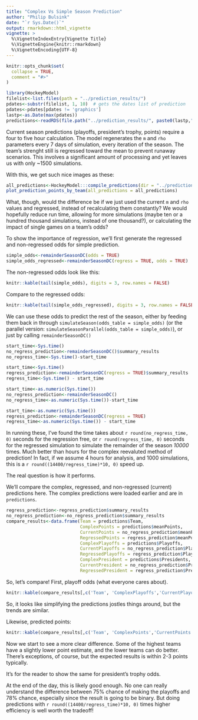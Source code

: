 ```yaml
---
title: "Complex Vs Simple Season Prediction"
author: "Philip Bulsink"
date: "`r Sys.Date()`"
output: rmarkdown::html_vignette
vignette: >
  %\VignetteIndexEntry{Vignette Title}
  %\VignetteEngine{knitr::rmarkdown}
  %\VignetteEncoding{UTF-8}
---
```


```r
knitr::opts_chunk$set(
  collapse = TRUE,
  comment = "#>"
)

library(HockeyModel)
filelist<-list.files(path = "../prediction_results/")
pdates<-substr(filelist, 1, 10)  # gets the dates list of prediction
pdates<-pdates[pdates != 'graphics']
lastp<-as.Date(max(pdates))
predictions<-readRDS(file.path("../prediction_results/", paste0(lastp,"-predictions.RDS")))
```

Current season predictions (playoffs, president's trophy, points) require a four to five hour calculation. The model regenerates the `m` and `rho` parameters every 7 days of simulation, every iteration of the season. The team's strenght still is regressed toward the mean to prevent runaway scenarios. This involves a significant amount of processing and yet leaves us with only ~1500 simulations. 

With this, we get such nice images as these:

```r
all_predictions<-HockeyModel:::compile_predictions(dir = "../prediction_results/")
plot_prediction_points_by_team(all_predictions = all_predictions)
```

What, though, would the difference be if we just used the current `m` and `rho` values and regressed, instead of recalculating them constantly? We would hopefully reduce run time, allowing for more simulations (maybe ten or a hundred thousand simulations, instead of one thousand?), or calculating the impact of single games on a team's odds?

To show the importance of regression, we'll first generate the regressed and non-regressed odds for simple prediction.
```r
simple_odds<-remainderSeasonDC(odds = TRUE)
simple_odds_regressed<-remainderSeasonDC(regress = TRUE, odds = TRUE)
```

The non-regressed odds look like this:
```r
knitr::kable(tail(simple_odds), digits = 3, row.names = FALSE)
```

Compare to the regressed odds:
```r
knitr::kable(tail(simple_odds_regressed), digits = 3, row.names = FALSE)
```

We can use these odds to predict the rest of the season, either by feeding them back in through `simulateSeason(odds_table = simple_odds)` (or the parallel version: `simulateSeasonParallel(odds_table = simple_odds)`), or just by calling `remainderSeasonDC()`

```r
start_time<-Sys.time()
no_regress_prediction<-remainderSeasonDC()$summary_results
no_regress_time<-Sys.time()-start_time

start_time<-Sys.time()
regress_prediction<-remainderSeasonDC(regress = TRUE)$summary_results
regress_time<-Sys.time() - start_time
```

```r
start_time<-as.numeric(Sys.time())
no_regress_prediction<-remainderSeasonDC()
no_regress_time<-as.numeric(Sys.time())-start_time

start_time<-as.numeric(Sys.time())
regress_prediction<-remainderSeasonDC(regress = TRUE)
regress_time<-as.numeric(Sys.time()) - start_time
```

In running these, I've found the time takes about `r round(no_regress_time, 0)` seconds for the regression free, or `r round(regress_time, 0)` seconds for the regressed simulation to simulate the remainder of the season *10000* times. Much better than hours for the complex reevaluted method of prediction! In fact, if we assume 4 hours for analysis, and 1000 simulations, this is a `r round((14400/regress_time)*10, 0)` speed up.

The real question is how it performs. 

We'll compare the complex, regressed, and non-regressed (current) predictions here. The complex predictions were loaded earlier and are in `predictions`.
```r
regress_prediction<-regress_prediction$summary_results
no_regress_prediction<-no_regress_prediction$summary_results
compare_results<-data.frame(Team = predictions$Team,
                            ComplexPoints = predictions$meanPoints,
                            CurrentPoints = no_regress_prediction$meanPoints,
                            RegressedPoints = regress_prediction$meanPoints,
                            ComplexPlayoffs = predictions$Playoffs,
                            CurrentPlayoffs = no_regress_prediction$Playoffs,
                            RegressedPlayoffs = regress_prediction$Playoffs,
                            ComplexPresident = predictions$Presidents,
                            CurrentPresident = no_regress_prediction$Presidents,
                            RegressedPresident = regress_prediction$Presidents)
```

So, let's compare! First, playoff odds (what everyone cares about).

```r
knitr::kable(compare_results[,c('Team', 'ComplexPlayoffs','CurrentPlayoffs', 'RegressedPlayoffs')], digits = 3, row.names = FALSE)
```

So, it looks like simplifying the predictions jostles things around, but the trends are similar.

Likewise, predicted points:
```r
knitr::kable(compare_results[,c('Team', 'ComplexPoints','CurrentPoints', 'RegressedPoints')], digits = 3, row.names = FALSE)
```

Now we start to see a more clear difference. Some of the highest teams have a slightly lower point estimate, and the lower teams can do better. There's exceptions, of course, but the expected results is within 2-3 points typically. 

It's for the reader to show the same for president's trophy odds.

At the end of the day, this is likely good enough. No one can really understand the difference between 75% chance of making the playoffs and 78% chance, especially since the result is going to be binary. But doing predictions with `r round((14400/regress_time)*10, 0)` times higher efficiency is well worth the tradeoff!

